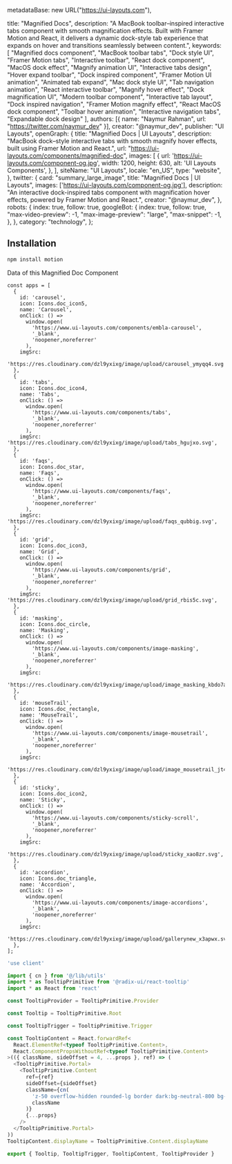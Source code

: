   metadataBase: new URL("https://ui-layouts.com"),

  title: "Magnified Docs",
  description:
    "A MacBook toolbar–inspired interactive tabs component with smooth magnification effects. Built with Framer Motion and React, it delivers a dynamic dock-style tab experience that expands on hover and transitions seamlessly between content.",
  keywords: [
    "Magnified docs component",
    "MacBook toolbar tabs",
    "Dock style UI",
    "Framer Motion tabs",
    "Interactive toolbar",
    "React dock component",
    "MacOS dock effect",
    "Magnify animation UI",
    "Interactive tabs design",
    "Hover expand toolbar",
    "Dock inspired component",
    "Framer Motion UI animation",
    "Animated tab expand",
    "Mac dock style UI",
    "Tab navigation animation",
    "React interactive toolbar",
    "Magnify hover effect",
    "Dock magnification UI",
    "Modern toolbar component",
    "Interactive tab layout",
    "Dock inspired navigation",
    "Framer Motion magnify effect",
    "React MacOS dock component",
    "Toolbar hover animation",
    "Interactive navigation tabs",
    "Expandable dock design"
  ],
  authors: [{ name: "Naymur Rahman", url: "https://twitter.com/naymur_dev" }],
  creator: "@naymur_dev",
  publisher: "UI Layouts",
  openGraph: {
    title: "Magnified Docs | UI Layouts",
    description:
      "MacBook dock–style interactive tabs with smooth magnify hover effects, built using Framer Motion and React.",
    url: "https://ui-layouts.com/components/magnified-doc",
    images: [
      {
        url: 'https://ui-layouts.com/component-og.jpg',
        width: 1200,
        height: 630,
        alt: 'UI Layouts Components',
      },
    ],
    siteName: "UI Layouts",
    locale: "en_US",
    type: "website",
  },
  twitter: {
    card: "summary_large_image",
    title: "Magnified Docs | UI Layouts",
    images: ['https://ui-layouts.com/component-og.jpg'],
    description:
      "An interactive dock-inspired tabs component with magnification hover effects, powered by Framer Motion and React.",
    creator: "@naymur_dev",
  },
  robots: {
    index: true,
    follow: true,
    googleBot: {
      index: true,
      follow: true,
      "max-video-preview": -1,
      "max-image-preview": "large",
      "max-snippet": -1,
    },
  },
  category: "technology",
};


<ComponentCodePreview name='magnified-tab' hasReTrigger />

## Installation

```bash
npm install motion
```

Data of this Magnified Doc Component

```tsx
const apps = [
  {
    id: 'carousel',
    icon: Icons.doc_icon5,
    name: 'Carousel',
    onClick: () =>
      window.open(
        'https://www.ui-layouts.com/components/embla-carousel',
        '_blank',
        'noopener,noreferrer'
      ),
    imgSrc:
      'https://res.cloudinary.com/dzl9yxixg/image/upload/carousel_ymyqq4.svg',
  },
  {
    id: 'tabs',
    icon: Icons.doc_icon4,
    name: 'Tabs',
    onClick: () =>
      window.open(
        'https://www.ui-layouts.com/components/tabs',
        '_blank',
        'noopener,noreferrer'
      ),
    imgSrc: 'https://res.cloudinary.com/dzl9yxixg/image/upload/tabs_hgujxo.svg',
  },
  {
    id: 'faqs',
    icon: Icons.doc_star,
    name: 'Faqs',
    onClick: () =>
      window.open(
        'https://www.ui-layouts.com/components/faqs',
        '_blank',
        'noopener,noreferrer'
      ),
    imgSrc: 'https://res.cloudinary.com/dzl9yxixg/image/upload/faqs_qubbig.svg',
  },
  {
    id: 'grid',
    icon: Icons.doc_icon3,
    name: 'Grid',
    onClick: () =>
      window.open(
        'https://www.ui-layouts.com/components/grid',
        '_blank',
        'noopener,noreferrer'
      ),
    imgSrc: 'https://res.cloudinary.com/dzl9yxixg/image/upload/grid_rbis5c.svg',
  },
  {
    id: 'masking',
    icon: Icons.doc_circle,
    name: 'Masking',
    onClick: () =>
      window.open(
        'https://www.ui-layouts.com/components/image-masking',
        '_blank',
        'noopener,noreferrer'
      ),
    imgSrc:
      'https://res.cloudinary.com/dzl9yxixg/image/upload/image_masking_kbdo7a.svg',
  },
  {
    id: 'mouseTrail',
    icon: Icons.doc_rectangle,
    name: 'MouseTrail',
    onClick: () =>
      window.open(
        'https://www.ui-layouts.com/components/image-mousetrail',
        '_blank',
        'noopener,noreferrer'
      ),
    imgSrc:
      'https://res.cloudinary.com/dzl9yxixg/image/upload/image_mousetrail_jt45al.svg',
  },
  {
    id: 'sticky',
    icon: Icons.doc_icon2,
    name: 'Sticky',
    onClick: () =>
      window.open(
        'https://www.ui-layouts.com/components/sticky-scroll',
        '_blank',
        'noopener,noreferrer'
      ),
    imgSrc:
      'https://res.cloudinary.com/dzl9yxixg/image/upload/sticky_xao8zr.svg',
  },
  {
    id: 'accordion',
    icon: Icons.doc_triangle,
    name: 'Accordion',
    onClick: () =>
      window.open(
        'https://www.ui-layouts.com/components/image-accordions',
        '_blank',
        'noopener,noreferrer'
      ),
    imgSrc:
      'https://res.cloudinary.com/dzl9yxixg/image/upload/gallerynew_x3apwx.svg',
  },
];
```

```js title="tooltip.tsx"
'use client'

import { cn } from '@/lib/utils'
import * as TooltipPrimitive from '@radix-ui/react-tooltip'
import * as React from 'react'

const TooltipProvider = TooltipPrimitive.Provider

const Tooltip = TooltipPrimitive.Root

const TooltipTrigger = TooltipPrimitive.Trigger

const TooltipContent = React.forwardRef<
  React.ElementRef<typeof TooltipPrimitive.Content>,
  React.ComponentPropsWithoutRef<typeof TooltipPrimitive.Content>
>(({ className, sideOffset = 4, ...props }, ref) => (
  <TooltipPrimitive.Portal>
    <TooltipPrimitive.Content
      ref={ref}
      sideOffset={sideOffset}
      className={cn(
        'z-50 overflow-hidden rounded-lg border dark:bg-neutral-800 bg-neutral-50 backdrop-filter dark:border-[#2C2C2C] backdrop-blur-lg dark:bg-[#1A1A1A]/95 px-4 py-3 text-sm text-popover-foreground shadow-md animate-in fade-in-0 zoom-in-95 data-[state=closed]:animate-out data-[state=closed]:fade-out-0 data-[state=closed]:zoom-out-95 data-[side=bottom]:slide-in-from-top-2 data-[side=left]:slide-in-from-right-2 data-[side=right]:slide-in-from-left-2 data-[side=top]:slide-in-from-bottom-2',
        className
      )}
      {...props}
    />
  </TooltipPrimitive.Portal>
))
TooltipContent.displayName = TooltipPrimitive.Content.displayName

export { Tooltip, TooltipTrigger, TooltipContent, TooltipProvider }
```
